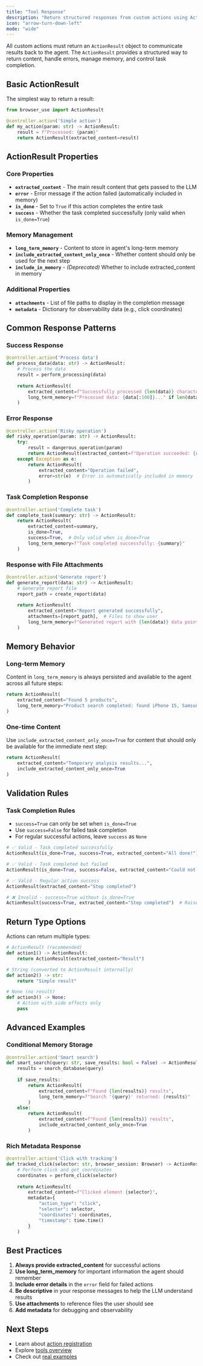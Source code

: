```yaml
---
title: "Tool Response"
description: "Return structured responses from custom actions using ActionResult"
icon: "arrow-turn-down-left"
mode: "wide"
---
```


All custom actions must return an `ActionResult` object to communicate results back to the agent. The `ActionResult` provides a structured way to return content, handle errors, manage memory, and control task completion.

## Basic ActionResult

The simplest way to return a result:

```python
from browser_use import ActionResult

@controller.action('Simple action')
def my_action(param: str) -> ActionResult:
    result = f"Processed: {param}"
    return ActionResult(extracted_content=result)
```

## ActionResult Properties

### Core Properties

- **`extracted_content`** - The main result content that gets passed to the LLM
- **`error`** - Error message if the action failed (automatically included in memory)
- **`is_done`** - Set to `True` if this action completes the entire task
- **`success`** - Whether the task completed successfully (only valid when `is_done=True`)

### Memory Management

- **`long_term_memory`** - Content to store in agent's long-term memory
- **`include_extracted_content_only_once`** - Whether content should only be used for the next step
- **`include_in_memory`** - *(Deprecated)* Whether to include extracted_content in memory

### Additional Properties

- **`attachments`** - List of file paths to display in the completion message
- **`metadata`** - Dictionary for observability data (e.g., click coordinates)

## Common Response Patterns

### Success Response
```python
@controller.action('Process data')
def process_data(data: str) -> ActionResult:
    # Process the data
    result = perform_processing(data)
    
    return ActionResult(
        extracted_content=f"Successfully processed {len(data)} characters",
        long_term_memory=f"Processed data: {data[:100]}..." if len(data) > 100 else f"Processed data: {data}"
    )
```

### Error Response
```python
@controller.action('Risky operation')
def risky_operation(param: str) -> ActionResult:
    try:
        result = dangerous_operation(param)
        return ActionResult(extracted_content=f"Operation succeeded: {result}")
    except Exception as e:
        return ActionResult(
            extracted_content="Operation failed",
            error=str(e)  # Error is automatically included in memory
        )
```

### Task Completion Response
```python
@controller.action('Complete task')
def complete_task(summary: str) -> ActionResult:
    return ActionResult(
        extracted_content=summary,
        is_done=True,
        success=True,  # Only valid when is_done=True
        long_term_memory=f"Task completed successfully: {summary}"
    )
```

### Response with File Attachments
```python
@controller.action('Generate report')
def generate_report(data: str) -> ActionResult:
    # Generate report file
    report_path = create_report(data)
    
    return ActionResult(
        extracted_content="Report generated successfully",
        attachments=[report_path],  # Files to show user
        long_term_memory=f"Generated report with {len(data)} data points"
    )
```

## Memory Behavior

### Long-term Memory
Content in `long_term_memory` is always persisted and available to the agent across all future steps:

```python
return ActionResult(
    extracted_content="Found 5 products",
    long_term_memory="Product search completed: found iPhone 15, Samsung Galaxy S24, etc."
)
```

### One-time Content
Use `include_extracted_content_only_once=True` for content that should only be available for the immediate next step:

```python
return ActionResult(
    extracted_content="Temporary analysis results...",
    include_extracted_content_only_once=True
)
```

## Validation Rules

### Task Completion Rules
- `success=True` can only be set when `is_done=True`
- Use `success=False` for failed task completion
- For regular successful actions, leave `success` as `None`

```python
# ✅ Valid - Task completed successfully
ActionResult(is_done=True, success=True, extracted_content="All done!")

# ✅ Valid - Task completed but failed
ActionResult(is_done=True, success=False, extracted_content="Could not complete")

# ✅ Valid - Regular action success
ActionResult(extracted_content="Step completed")

# ❌ Invalid - success=True without is_done=True
ActionResult(success=True, extracted_content="Step completed")  # Raises ValueError
```

## Return Type Options

Actions can return multiple types:

```python
# ActionResult (recommended)
def action1() -> ActionResult:
    return ActionResult(extracted_content="Result")

# String (converted to ActionResult internally)
def action2() -> str:
    return "Simple result"

# None (no result)
def action3() -> None:
    # Action with side effects only
    pass
```

## Advanced Examples

### Conditional Memory Storage
```python
@controller.action('Smart search')
def smart_search(query: str, save_results: bool = False) -> ActionResult:
    results = search_database(query)
    
    if save_results:
        return ActionResult(
            extracted_content=f"Found {len(results)} results",
            long_term_memory=f"Search '{query}' returned: {results}"
        )
    else:
        return ActionResult(
            extracted_content=f"Found {len(results)} results",
            include_extracted_content_only_once=True
        )
```

### Rich Metadata Response
```python
@controller.action('Click with tracking')
def tracked_click(selector: str, browser_session: Browser) -> ActionResult:
    # Perform click and get coordinates
    coordinates = perform_click(selector)
    
    return ActionResult(
        extracted_content=f"Clicked element {selector}",
        metadata={
            "action_type": "click",
            "selector": selector,
            "coordinates": coordinates,
            "timestamp": time.time()
        }
    )
```

## Best Practices

1. **Always provide extracted_content** for successful actions
2. **Use long_term_memory** for important information the agent should remember
3. **Include error details** in the `error` field for failed actions
4. **Be descriptive** in your response messages to help the LLM understand results
5. **Use attachments** to reference files the user should see
6. **Add metadata** for debugging and observability

## Next Steps

- Learn about [action registration](/customize/tools-register)
- Explore [tools overview](/customize/tools-basic)
- Check out [real examples](https://github.com/browser-use/browser-use/tree/main/examples/custom-functions)
